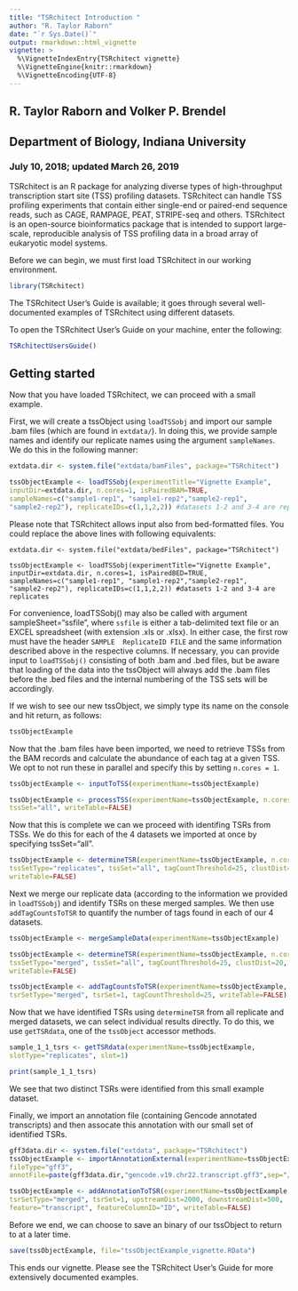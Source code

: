 ```yaml
---
title: "TSRchitect Introduction "
author: "R. Taylor Raborn"
date: "`r Sys.Date()`"
output: rmarkdown::html_vignette
vignette: >
  %\VignetteIndexEntry{TSRchitect vignette}
  %\VignetteEngine{knitr::rmarkdown}
  %\VignetteEncoding{UTF-8}
---
```


## R. Taylor Raborn and Volker P. Brendel
## Department of Biology, Indiana University

### July 10, 2018; updated March 26, 2019

TSRchitect is an R package for analyzing diverse types of high-throughput transcription start site (TSS) profiling datasets.
TSRchitect can handle TSS profiling experiments that contain either single-end or paired-end sequence reads, such as CAGE, RAMPAGE, PEAT, STRIPE-seq and others. TSRchitect is an open-source bioinformatics package that is intended to support large-scale, reproducible analysis of TSS profiling data in a broad array of eukaryotic model systems.

Before we can begin, we must first load TSRchitect in our working environment.

```r
library(TSRchitect)
```

The TSRchitect User's Guide is available; it goes through several well-documented examples of TSRchitect using different datasets.

To open the TSRchitect User's Guide on your machine, enter the following:

```r
TSRchitectUsersGuide()
```

## Getting started

Now that you have loaded TSRchitect, we can proceed with a small example.

First, we will create a tssObject using `loadTSSobj` and import our sample .bam files (which are found in `extdata/`).
In doing this, we provide sample names and identify our replicate names using the argument `sampleNames`.
We do this in the following manner:

```r
extdata.dir <- system.file("extdata/bamFiles", package="TSRchitect") 

tssObjectExample <- loadTSSobj(experimentTitle="Vignette Example",
inputDir=extdata.dir, n.cores=1, isPairedBAM=TRUE,
sampleNames=c("sample1-rep1", "sample1-rep2","sample2-rep1",
"sample2-rep2"), replicateIDs=c(1,1,2,2)) #datasets 1-2 and 3-4 are replicates
```

Please note that TSRchitect allows input also from bed-formatted files.
You could replace the above lines with following equivalents:

```
extdata.dir <- system.file("extdata/bedFiles", package="TSRchitect") 

tssObjectExample <- loadTSSobj(experimentTitle="Vignette Example",
inputDir=extdata.dir, n.cores=1, isPairedBED=TRUE,
sampleNames=c("sample1-rep1", "sample1-rep2","sample2-rep1",
"sample2-rep2"), replicateIDs=c(1,1,2,2)) #datasets 1-2 and 3-4 are replicates
```

For convenience, loadTSSobj() may also be called with argument sampleSheet="ssfile", where `ssfile` is either a tab-delimited text file or an EXCEL spreadsheet (with extension .xls or .xlsx).
In either case, the first row must have the header `SAMPLE	ReplicateID	FILE` and the same information described above in the respective columns.
If necessary, you can provide input to `loadTSSobj()` consisting of both .bam and .bed files, but be aware that loading of the data into the tssObject will always add the .bam files before the .bed files and the internal numbering of the TSS sets will be accordingly.

If we wish to see our new tssObject, we simply type its name on the console and hit return, as follows:

```r
tssObjectExample
```

Now that the .bam files have been imported, we need to retrieve TSSs from the BAM records and calculate the abundance of each tag at a given TSS.
We opt to not run these in parallel and specify this by setting `n.cores = 1`.

```r
tssObjectExample <- inputToTSS(experimentName=tssObjectExample)

tssObjectExample <- processTSS(experimentName=tssObjectExample, n.cores=1,
tssSet="all", writeTable=FALSE)
```

Now that this is complete we can we proceed with identifing TSRs from TSSs.
We do this for each of the 4 datasets we imported at once by specifying
tssSet="all".

```r
tssObjectExample <- determineTSR(experimentName=tssObjectExample, n.cores=1,
tssSetType="replicates", tssSet="all", tagCountThreshold=25, clustDist=20,
writeTable=FALSE)
```

Next we merge our replicate data (according to the information we provided in `loadTSSobj`) and identify TSRs on these merged samples.
We then use `addTagCountsToTSR` to quantify the number of tags found in each of our 4 datasets.

```r
tssObjectExample <- mergeSampleData(experimentName=tssObjectExample)

tssObjectExample <- determineTSR(experimentName=tssObjectExample, n.cores=1,
tssSetType="merged", tssSet="all", tagCountThreshold=25, clustDist=20,
writeTable=FALSE)

tssObjectExample <- addTagCountsToTSR(experimentName=tssObjectExample,
tsrSetType="merged", tsrSet=1, tagCountThreshold=25, writeTable=FALSE)
```

Now that we have identified TSRs using `determineTSR` from all replicate and merged datasets, we can select individual results directly.
To do this, we use `getTSRdata`, one of the `tssObject` accessor methods.

```r
sample_1_1_tsrs <- getTSRdata(experimentName=tssObjectExample,
slotType="replicates", slot=1)

print(sample_1_1_tsrs)
```

We see that two distinct TSRs were identified from this small example dataset.

Finally, we import an annotation file (containing Gencode annotated transcripts) and then assocate this annotation with our small set of identified TSRs.

```r
gff3data.dir <- system.file("extdata", package="TSRchitect") 
tssObjectExample <- importAnnotationExternal(experimentName=tssObjectExample,
fileType="gff3",
annotFile=paste(gff3data.dir,"gencode.v19.chr22.transcript.gff3",sep="/"))

tssObjectExample <- addAnnotationToTSR(experimentName=tssObjectExample,
tsrSetType="merged", tsrSet=1, upstreamDist=2000, downstreamDist=500,
feature="transcript", featureColumnID="ID", writeTable=FALSE)
```

Before we end, we can choose to save an binary of our tssObject to return to at a later time.

```r
save(tssObjectExample, file="tssObjectExample_vignette.RData")
```

This ends our vignette. Please see the TSRchitect User's Guide for more extensively documented examples.
